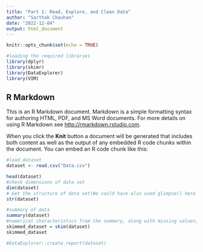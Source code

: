 ```yaml
---
title: "Part 1: Read, Explore, and Clean Data"
author: "Sarthak Chauhan"
date: "2022-12-04"
output: html_document
---
```


```r
knitr::opts_chunk$set(echo = TRUE)
```

```r
#loading the required libraries 
library(dplyr)
library(skimr)
library(DataExplorer)
library(VIM)
```

## R Markdown

This is an R Markdown document. Markdown is a simple formatting syntax for authoring HTML, PDF, and MS Word documents. For more details on using R Markdown see <http://rmarkdown.rstudio.com>.

When you click the **Knit** button a document will be generated that includes both content as well as the output of any embedded R code chunks within the document. You can embed an R code chunk like this:

```r
#load dataset
dataset <- read.csv("Data.csv")

head(dataset)
#check dimensions of data set
dim(dataset)
# Get the structure of data set(We could have also used glimpse() here but structure function is easier to read)
str(dataset)
```
```r
#summary of data 
summary(dataset)
#numerical characteristics from the summary, along with missing values, additional quantile data, and an inline histogram for each variable
skimmed_dataset = skim(dataset)
skimmed_dataset

#DataExplorer::create_report(dataset)
```

